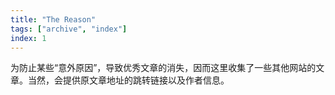 ```yaml
---
title: "The Reason"
tags: ["archive", "index"]
index: 1
---
```


<div
  style={{
    display: "flex",
    alignItems: "center",
    justifyContent: "center",
    minHeight: "50vh",
  }}
>
  <Paper>
    为防止某些“意外原因”，导致优秀文章的消失，因而这里收集了一些其他网站的文章。当然，会提供原文章地址的跳转链接以及作者信息。
  </Paper>
</div>
